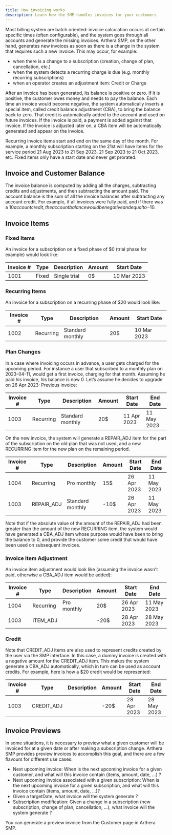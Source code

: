 ```yaml
---
title: How invoicing works
description: Learn how the SMP handles invoices for your customers
---
```


Most billing system are batch oriented: invoice calculation occurs at certain specific times (often configurable), and the system goes through all accounts and generate the missing invoices.
Arthera SMP, on the other hand, generates new invoices as soon as there is a change in the system that requires such a new invoice. This may occur, for example:

- when there is a change to a subscription (creation, change of plan, cancellation, etc.)
- when the system detects a recurring charge is due (e.g. monthly recurring subscriptions)
- when an operator creates an adjustment item: Credit or Charge

After an invoice has been generated, its balance is positive or zero. If it is positive, the customer owes money and needs to pay the balance.
Each time an invoice would become negative, the system automatically inserts a special item, called credit balance adjustment (CBA), to bring the balance back to zero.
That credit is automatically added to the account and used on future invoices. If the invoice is paid, a payment is added against that invoice.
If the invoice is adjusted later on, a CBA item will be automatically generated and appear on the invoice.

Recurring invoice items start and end on the same day of the month. For example, a monthly subscription starting on the 21st will have items for the service period 21 Aug 2023 to 21 Sep 2023, 21 Sep 2023 to 21 Oct 2023, etc.
Fixed items only have a start date and never get prorated.

## Invoice and Customer Balance

The invoice balance is computed by adding all the charges, subtracting credits and adjustments, and then subtracting the amount paid.
The account balance is the sum of all the invoice balances after subtracting any account credit. For example, if all invoices were fully paid, and if there was a $10 account credit, the account balance would be negative and equal to -$10.

## Invoice Items

### Fixed Items

An invoice for a subscription on a fixed phase of $0 (trial phase for example) would look like:

| Invoice # | Type  | Description  | Amount | Start Date  |
| --------- | ----- | ------------ | ------ | ----------- |
| 1001      | Fixed | Single trial | 0$     | 10 Mar 2023 |

### Recurring Items

An invoice for a subscription on a recurring phase of $20 would look like:

| Invoice # | Type      | Description      | Amount | Start Date  |
| --------- | --------- | ---------------- | ------ | ----------- |
| 1002      | Recurring | Standard monthly | 20$    | 10 Mar 2023 |

### Plan Changes

In a case where invoicing occurs in advance, a user gets charged for the upcoming period. For instance a user that subscribed to a monthly plan on 2023-04-11, would get a first invoice, charging for that month. Assuming he paid his invoice, his balance is now 0. Let’s assume he decides to upgrade on 26 Apr 2023:
Previous invoice:

| Invoice # | Type      | Description      | Amount | Start Date  | End Date    |
| --------- | --------- | ---------------- | ------ | ----------- | ----------- |
| 1003      | Recurring | Standard monthly | 20$    | 11 Apr 2023 | 11 May 2023 |

On the new invoice, the system will generate a REPAIR_ADJ item for the part of the subscription on the old plan that was not used, and a new RECURRING item for the new plan on the remaining period.

| Invoice # | Type       | Description      | Amount | Start Date  | End Date    |
| --------- | ---------- | ---------------- | ------ | ----------- | ----------- |
| 1004      | Recurring  | Pro monthly      | 15$    | 26 Apr 2023 | 11 May 2023 |
| 1003      | REPAIR_ADJ | Standard monthly | -10$   | 26 Apr 2023 | 11 May 2023 |

Note that if the absolute value of the amount of the REPAIR_ADJ had been greater than the amount of the new RECURRING item, the system would have generated a CBA_ADJ item whose purpose would have been to bring the balance to 0, and provide the customer some credit that would have been used on subsequent invoices.

### Invoice Item Adjustment

An invoice item adjustment would look like (assuming the invoice wasn't paid, otherwise a CBA_ADJ item would be added):

| Invoice # | Type      | Description | Amount | Start Date  | End Date    |
| --------- | --------- | ----------- | ------ | ----------- | ----------- |
| 1004      | Recurring | Pro monthly | 20$    | 26 Apr 2023 | 11 May 2023 |
| 1003      | ITEM_ADJ  |             | -20$   | 28 Apr 2023 | 28 May 2023 |

### Credit

Note that CREDIT_ADJ items are also used to represent credits created by the user via the SMP interface. In this case, a dummy invoice is created with a negative amount for the CREDIT_ADJ item. This makes the system generate a CBA_ADJ automatically, which in turn can be used as account credits. For example, here is how a $20 credit would be represented:

| Invoice # | Type       | Description | Amount | Start Date  | End Date    |
| --------- | ---------- | ----------- | ------ | ----------- | ----------- |
| 1003      | CREDIT_ADJ |             | -20$   | 28 Apr 2023 | 28 May 2023 |

## Invoice Previews

In some situations, it is necessary to preview what a given customer will be invoiced for at a given date or after making a subscription change.
Arthera SMP provides preview invoices to accomplish this goal, and there are a few flavours for different use cases:

- Next upcoming invoice: When is the next upcoming invoice for a given customer, and what will this invoice contain (items, amount, date, ...) ?
- Next upcoming invoice associated with a given subscription: When is the next upcoming invoice for a given subscription, and what will this invoice contain (items, amount, date, ...)?
- Given a targetDate, what invoice will the system generate ?
- Subscription modification: Given a change in a subscription (new subscription, change of plan, cancellation, ...), what invoice will the system generate ?

You can generate a preview invoice from the Customer page in Arthera SMP.
